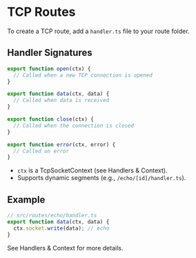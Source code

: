 # TCP Routes

To create a TCP route, add a `handler.ts` file to your route folder.

## Handler Signatures

```ts
export function open(ctx) {
  // Called when a new TCP connection is opened
}

export function data(ctx, data) {
  // Called when data is received
}

export function close(ctx) {
  // Called when the connection is closed
}

export function error(ctx, error) {
  // Called on error
}
```

- `ctx` is a TcpSocketContext (see Handlers & Context).
- Supports dynamic segments (e.g., `/echo/[id]/handler.ts`).

## Example

```ts
// src/routes/echo/handler.ts
export function data(ctx, data) {
  ctx.socket.write(data); // echo
}
```

See Handlers & Context for more details. 